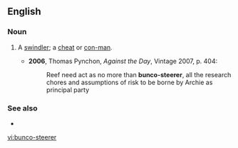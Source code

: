 ==English==

===Noun===
{{en-noun|head=[[bunco]]-[[steerer]]}}

# {{label|en|US|slang}} A [[swindler]]; a [[cheat]] or [[con-man]].
#* '''2006''', Thomas Pynchon, ''Against the Day'', Vintage 2007, p. 404:
#*: Reef need act as no more than '''bunco-steerer''', all the research chores and assumptions of risk to be borne by Archie as principal party

===See also===
* {{l|en|bunco booth}}

[[vi:bunco-steerer]]